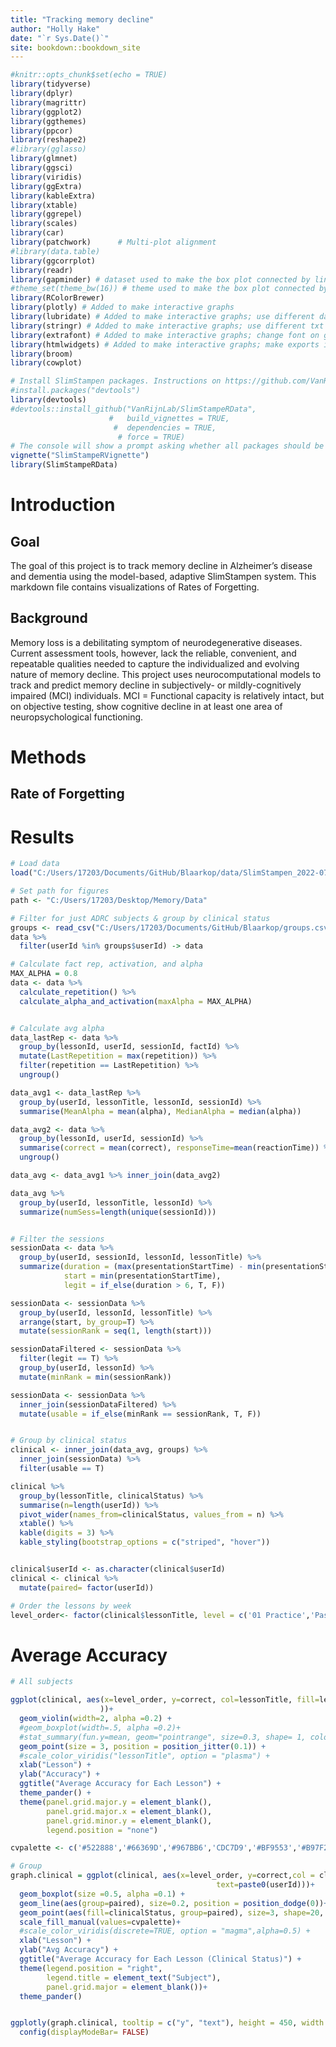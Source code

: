 ```yaml
--- 
title: "Tracking memory decline"
author: "Holly Hake"
date: "`r Sys.Date()`"
site: bookdown::bookdown_site
---
```


```r
#knitr::opts_chunk$set(echo = TRUE)
library(tidyverse)
library(dplyr)
library(magrittr)
library(ggplot2)
library(ggthemes)
library(ppcor)
library(reshape2)
#library(gglasso)
library(glmnet)
library(ggsci)
library(viridis)
library(ggExtra)
library(kableExtra)
library(xtable)
library(ggrepel)
library(scales)
library(car)
library(patchwork)      # Multi-plot alignment
#library(data.table)
library(ggcorrplot)
library(readr)
library(gapminder) # dataset used to make the box plot connected by lines
#theme_set(theme_bw(16)) # theme used to make the box plot connected by lines
library(RColorBrewer)
library(plotly) # Added to make interactive graphs 
library(lubridate) # Added to make interactive graphs; use different date funcs
library(stringr) # Added to make interactive graphs; use different txt funcs
library(extrafont) # Added to make interactive graphs; change font on graphs
library(htmlwidgets) # Added to make interactive graphs; make exports interactive
library(broom)
library(cowplot)

# Install SlimStampen packages. Instructions on https://github.com/VanRijnLab/SlimStampeRData
#install.packages("devtools")
library(devtools)
#devtools::install_github("VanRijnLab/SlimStampeRData",
                      #   build_vignettes = TRUE,
                       #  dependencies = TRUE,
                        # force = TRUE) 
# The console will show a prompt asking whether all packages should be updated. Select option 1 (by typing 1 and then pressing enter), this will update all packages.
vignette("SlimStampeRVignette")
library(SlimStampeRData)
```



# Introduction

## Goal
The goal of this project is to track memory decline in Alzheimer’s disease and dementia using the model-based, adaptive SlimStampen system. This markdown file contains visualizations of Rates of Forgetting.

## Background
Memory loss is a debilitating symptom of neurodegenerative diseases. Current assessment tools, however, lack the reliable, convenient, and repeatable qualities needed to capture the individualized and evolving nature of memory decline. This project uses neurocomputational models to track and predict memory decline in subjectively- or mildly-cognitively impaired (MCI) individuals. MCI = Functional capacity is relatively intact, but on objective testing, show cognitive decline in at least one area of neuropsychological functioning.

# Methods 

## Rate of Forgetting

# Results
```r

# Load data
load("C:/Users/17203/Documents/GitHub/Blaarkop/data/SlimStampen_2022-07-25.RData")

# Set path for figures 
path <- "C:/Users/17203/Desktop/Memory/Data"

# Filter for just ADRC subjects & group by clinical status
groups <- read_csv("C:/Users/17203/Documents/GitHub/Blaarkop/groups.csv", show_col_types = FALSE)
data %>% 
  filter(userId %in% groups$userId) -> data

```

```r

# Calculate fact rep, activation, and alpha 
MAX_ALPHA = 0.8
data <- data %>%
  calculate_repetition() %>%
  calculate_alpha_and_activation(maxAlpha = MAX_ALPHA)


# Calculate avg alpha
data_lastRep <- data %>%
  group_by(lessonId, userId, sessionId, factId) %>%
  mutate(LastRepetition = max(repetition)) %>%
  filter(repetition == LastRepetition) %>%
  ungroup()

data_avg1 <- data_lastRep %>%
  group_by(userId, lessonTitle, lessonId, sessionId) %>%
  summarise(MeanAlpha = mean(alpha), MedianAlpha = median(alpha)) 

data_avg2 <- data %>%
  group_by(lessonId, userId, sessionId) %>%
  summarise(correct = mean(correct), responseTime=mean(reactionTime)) %>%
  ungroup()

data_avg <- data_avg1 %>% inner_join(data_avg2)

data_avg %>% 
  group_by(userId, lessonTitle, lessonId) %>% 
  summarize(numSess=length(unique(sessionId))) 


# Filter the sessions
sessionData <- data %>% 
  group_by(userId, sessionId, lessonId, lessonTitle) %>% 
  summarize(duration = (max(presentationStartTime) - min(presentationStartTime))/60000,
            start = min(presentationStartTime),
            legit = if_else(duration > 6, T, F))

sessionData <- sessionData %>% 
  group_by(userId, lessonId, lessonTitle) %>% 
  arrange(start, by_group=T) %>%
  mutate(sessionRank = seq(1, length(start)))

sessionDataFiltered <- sessionData %>%
  filter(legit == T) %>%
  group_by(userId, lessonId) %>%
  mutate(minRank = min(sessionRank))

sessionData <- sessionData %>%
  inner_join(sessionDataFiltered) %>%
  mutate(usable = if_else(minRank == sessionRank, T, F))


# Group by clinical status
clinical <- inner_join(data_avg, groups) %>%
  inner_join(sessionData) %>%
  filter(usable == T)

clinical %>% 
  group_by(lessonTitle, clinicalStatus) %>% 
  summarise(n=length(userId)) %>%
  pivot_wider(names_from=clinicalStatus, values_from = n) %>%
  xtable() %>%
  kable(digits = 3) %>%
  kable_styling(bootstrap_options = c("striped", "hover"))


clinical$userId <- as.character(clinical$userId)
clinical <- clinical %>%
  mutate(paired= factor(userId))

# Order the lessons by week
level_order<- factor(clinical$lessonTitle, level = c('01 Practice','Pasta','Swahili 1','Flowers','European Capitals 1','Birds', 'Newspapers'))


```
# Average Accuracy

```r

# All subjects

ggplot(clinical, aes(x=level_order, y=correct, col=lessonTitle, fill=lessonTitle
                    ))+
  geom_violin(width=2, alpha =0.2) +
  #geom_boxplot(width=.5, alpha =0.2)+
  #stat_summary(fun.y=mean, geom="pointrange", size=0.3, shape= 1, color="black")+
  geom_point(size = 3, position = position_jitter(0.1)) +
  #scale_color_viridis("lessonTitle", option = "plasma") +
  xlab("Lesson") +
  ylab("Accuracy") +
  ggtitle("Average Accuracy for Each Lesson") +
  theme_pander() +
  theme(panel.grid.major.y = element_blank(),
        panel.grid.major.x = element_blank(),
        panel.grid.minor.y = element_blank(),
        legend.position = "none")

```

```r


cvpalette <- c('#522888','#66369D','#967BB6','CDC7D9','#BF9553','#B97F24')

# Group
graph.clinical = ggplot(clinical, aes(x=level_order, y=correct,col = clinicalStatus, fill = clinicalStatus,
                                              text=paste0(userId)))+
  geom_boxplot(size =0.5, alpha =0.1) +
  geom_line(aes(group=paired), size=0.2, position = position_dodge(0))+
  geom_point(aes(fill=clinicalStatus, group=paired), size=3, shape=20, stroke = 0, position = position_dodge(0))+
  scale_fill_manual(values=cvpalette)+
  #scale_color_viridis(discrete=TRUE, option = "magma",alpha=0.5) +
  xlab("Lesson") +
  ylab("Avg Accuracy") +
  ggtitle("Average Accuracy for Each Lesson (Clinical Status)") +
  theme(legend.position = "right",
        legend.title = element_text("Subject"),
        panel.grid.major = element_blank())+
  theme_pander()


ggplotly(graph.clinical, tooltip = c("y", "text"), height = 450, width = 800) %>% 
  config(displayModeBar= FALSE)

```